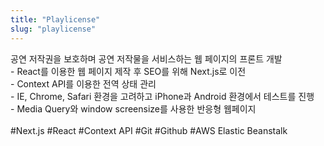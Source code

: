 ```yaml
---
title: "Playlicense"
slug: "playlicense"
---
```


<div>
    <section>
        <p>
            공연 저작권을 보호하며 공연 저작물을 서비스하는 웹 페이지의 프론트 개발<br/>
            - React를 이용한 웹 페이지 제작 후 SEO를 위해 Next.js로 이전<br/>
            - Context API를 이용한 전역 상태 관리<br/>
            - IE, Chrome, Safari 환경을 고려하고 iPhone과 Android 환경에서 테스트를 진행<br/>
            - Media Query와 window screensize를 사용한 반응형 웹페이지<br/><br/>
            #Next.js #React #Context API #Git #Github #AWS Elastic Beanstalk
        </p>
    </section>
</div>